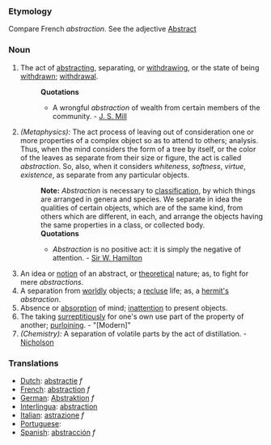 ===Etymology===
Compare French ''abstraction''. See the adjective [[Abstract]]
===Noun===
#The act of [[abstracting]], separating, or [[withdrawing]], or the state of being [[withdrawn]]; [[withdrawal]].
#:'''Quotations'''
#:*A wrongful ''abstraction'' of wealth from certain members of the community. - [[J. S. Mill]]
#''(Metaphysics):'' The act process of leaving out of consideration one or more properties of a complex object so as to attend to others; analysis. Thus, when the mind considers the form of a tree by itself, or the color of the leaves as separate from their size or figure, the act is called ''abstraction''. So, also, when it considers ''whiteness'', ''softness'', ''virtue'', ''existence'', as separate from any particular objects.
#:'''Note:''' ''Abstraction'' is necessary to [[classification]], by which things are arranged in genera and species. We separate in idea the qualities of certain objects, which are of the same kind, from others which are different, in each, and arrange the objects having the same properties in a class, or collected body.
#:'''Quotations'''
#:*''Abstraction'' is no positive act: it is simply the negative of attention. - [[Sir W. Hamilton]]
#An idea or [[notion]] of an abstract, or [[theoretical]] nature; as, to fight for mere ''abstractions''.
#A separation from [[worldly]] objects; a [[recluse]] life; as, a [[hermit's]] ''abstraction''.
#Absence or [[absorption]] of mind; [[inattention]] to present objects.
#The taking [[surreptitiously]] for one's own use part of the property of another; [[purloining]]. - "[Modern]"
#''(Chemistry):'' A separation of volatile parts by the act of distillation. - [[Nicholson]]


===Translations===
*[[Dutch]]: [[abstractie]] ''f''
*[[French]]: [[abstraction]] ''f''
*[[German]]: [[Abstraktion]] ''f''
*[[Interlingua]]: [[abstraction]]
*[[Italian]]: [[astrazione]] ''f''
*[[Portuguese]]: [[]]
*[[Spanish]]: [[abstracción]] ''f''